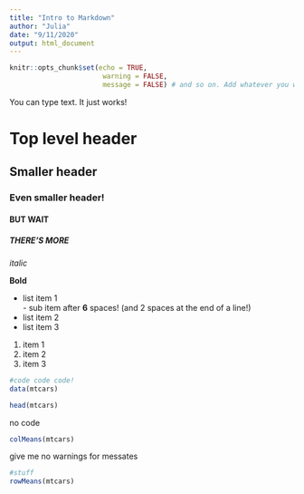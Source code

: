 ```yaml
---
title: "Intro to Markdown"
author: "Julia"
date: "9/11/2020"
output: html_document
---
```


```r

knitr::opts_chunk$set(echo = TRUE, 
                       warning = FALSE,
                       message = FALSE) # and so on. Add whatever you want!

```



You can type text. It just works!

# Top level header

## Smaller header

### Even smaller header!

#### BUT WAIT

##### THERE'S MORE

*italic*

**Bold**

- list item 1  
       - sub item after **6** spaces! (and 2 spaces at the end of a line!)
- list item 2
- list item 3

1. item 1
1. item 2
1. item 3



```r
#code code code!
data(mtcars)

head(mtcars)
```
 
 
 
 no code
```r
colMeans(mtcars)
```

give me no warnings for messates
```r
#stuff
rowMeans(mtcars)

```





